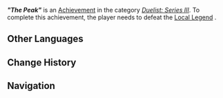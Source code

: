 {{Achievement Infobox
|title        = "The Peak"
|id           = 82279
|order id     = 2279
|category     = Duelist: Series III
|description  = Defeat Local Legend: The Peak.
|requirements = 
|primogems    = 5
|tracking     = 
|topic        = Local Legend;The Peak
|quest        = 
|hidden       = 
|set          = "The Peak" (Achievement)
|tier         = 1
|tiers_total  = 3
}}

'''''"The Peak"''''' is an [[Achievement]] in the category ''[[Duelist: Series III]]''. To complete this achievement, the player needs to defeat the [[Local Legend]] {{Enemy|The Peak|text=The Peak &mdash; Mutant Species That Fell into the Volcano}}.
<!--
==Gameplay Notes==
<gallery>
Achievement The Peak Location.png|Map Location
Achievement The Peak Location Context.png|Location Context
</gallery>
-->
==Other Languages==
{{Transclude|"The Peak" (Achievement)|Other Languages}}

==Change History==
{{Change History|5.5}}

==Navigation==
{{Achievement Navbox}}